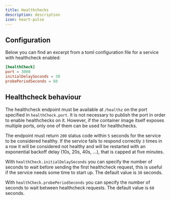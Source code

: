 ```yaml
---
title: Healthchecks
description: description
icon: heart-pulse
---
```


## Configuration

Below you can find an excerpt from a toml configuration file for a service with healthcheck enabled:

```toml
[healthCheck]
port = 3000
initialDelaySeconds = 30
probePeriodSeconds = 60
```

## Healthcheck behaviour

The healthcheck endpoint must be available at `/healthz` on the port specified in `healthCheck.port`. It is not necessary to publish the port in order to enable healthchecks on it. However, if the container image itself exposes multiple ports, only one of them can be used for healthchecks.

The endpoint must return `200` status code within `5` seconds for the service to be considered healthy. If the service fails to respond correctly `3` times in a row it will be considered not healthy and will be restarted with an exponential backoff delay (10s, 20s, 40s, …), that is capped at five minutes.

With `healthCheck.initialDelaySeconds` you can specify the number of seconds to wait before sending the first healthcheck request, this is useful if the service needs some time to start up. The default value is `30` seconds.

With `healthCheck.probePeriodSeconds` you can specify the number of seconds to wait between healthcheck requests. The default value is `60` seconds.
